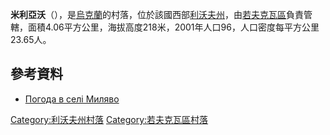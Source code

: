 {{coord|50|12|2|N|23|50|13|E|scale:100000|display=title}}

'''米利亞沃'''（{{lang-uk|Миляво}}），是[[烏克蘭|烏克蘭]]的村落，位於該國西部[[利沃夫州|利沃夫州]]，由[[若夫克瓦區|若夫克瓦區]]負責管轄，面積4.06平方公里，海拔高度218米，2001年人口96，人口密度每平方公里23.65人。

==參考資料==
* [http://weather.in.ua/ua/l'vovskaja/15661 Погода в селі Миляво]

{{DEFAULTSORT:Миляво}}
[[Category:利沃夫州村落|Category:利沃夫州村落]]
[[Category:若夫克瓦區村落|Category:若夫克瓦區村落]]


{{Lviv-geo-stub}}